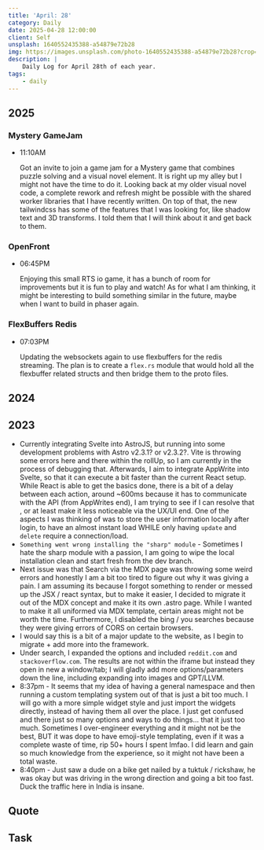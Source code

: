 ```yaml
---
title: 'April: 28'
category: Daily
date: 2025-04-28 12:00:00
client: Self
unsplash: 1640552435388-a54879e72b28
img: https://images.unsplash.com/photo-1640552435388-a54879e72b28?crop=entropy&cs=srgb&fm=jpg&ixid=MnwzNjM5Nzd8MHwxfHJhbmRvbXx8fHx8fHx8fDE2ODE3NDg2ODY&ixlib=rb-4.0.3&q=85
description: |
    Daily Log for April 28th of each year.
tags:
    - daily
---
```


## 2025


### Mystery GameJam

-   11:10AM

    Got an invite to join a game jam for a Mystery game that combines puzzle solving and a visual novel element.
    It is right up my alley but I might not have the time to do it.
    Looking back at my older visual novel code, a complete rework and refresh might be possible with the shared worker libraries that I have recently written.
    On top of that, the new tailwindcss has some of the features that I was looking for, like shadow text and 3D transforms. 
    I told them that I will think about it and get back to them.  

### OpenFront

-   06:45PM

    Enjoying this small RTS io game, it has a bunch of room for improvements but it is fun to play and watch!
    As for what I am thinking, it might be interesting to build something similar in the future, maybe when I want to build in phaser again.


### FlexBuffers Redis

-   07:03PM

    Updating the websockets again to use flexbuffers for the redis streaming.
    The plan is to create a `flex.rs` module that would hold all the flexbuffer related structs and then bridge them to the proto files.


## 2024

## 2023

- Currently integrating Svelte into AstroJS, but running into some development problems with Astro v2.3.1? or v2.3.2?. Vite is throwing some errors here and there within the rollUp, so I am currently in the process of debugging that. Afterwards, I aim to integrate AppWrite into Svelte, so that it can execute a bit faster than the current React setup. While React is able to get the basics done, there is a bit of a delay between each action, around ~600ms because it has to communicate with the API (from AppWrites end), I am trying to see if I can resolve that , or at least make it less noticeable via the UX/UI end. One of the aspects I was thinking of was to store the user information locally after login, to have an almost instant load WHILE only having `update` and `delete` require a connection/load.
- `Something went wrong installing the "sharp" module` - Sometimes I hate the sharp module with a passion, I am going to wipe the local installation clean and start fresh from the dev branch. 
- Next issue was that Search via the MDX page was throwing some weird errors and honestly I am a bit too tired to figure out why it was giving a pain. I am assuming its because I forgot something to render or messed up the JSX / react syntax, but to make it easier, I decided to migrate it out of the MDX concept and make it its own .astro page. While I wanted to make it all uniformed via MDX template, certain areas might not be worth the time. Furthermore, I disabled the bing / you searches because they were giving errors of CORS on certain browsers.
- I would say this is a bit of a major update to the website, as I begin to migrate + add more into the framework.
- Under search, I expanded the options and included `reddit.com` and `stackoverflow.com`. The results are not within the iframe but instead they open in new a window/tab; I will gladly add more options/parameters down the line, including expanding into images and GPT/LLVM.
- 8:37pm - It seems that my idea of having a general namespace and then running a custom templating system out of that is just a bit too much. I will go with a more simple widget style and just import the widgets directly, instead of having them all over the place. I just get confused and there just so many options and ways to do things... that it just too much. Sometimes I over-engineer everything and it might not be the best, BUT it was dope to have emoji-style templating, even if it was a complete waste of time, rip 50+ hours I spent lmfao. I did learn and gain so much knowledge from the experience, so it might not have been a total waste.
- 8:40pm - Just saw a dude on a bike get nailed by a tuktuk / rickshaw, he was okay but was driving in the wrong direction and going a bit too fast. Duck the traffic here in India is insane.


## Quote

## Task